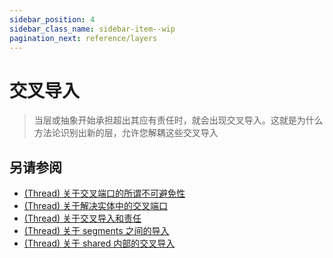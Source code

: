 ```yaml
---
sidebar_position: 4
sidebar_class_name: sidebar-item--wip
pagination_next: reference/layers
---
```



# 交叉导入

<WIP ticket="220" />

> 当层或抽象开始承担超出其应有责任时，就会出现交叉导入。这就是为什么方法论识别出新的层，允许您解耦这些交叉导入

## 另请参阅

- [(Thread) 关于交叉端口的所谓不可避免性](https://t.me/feature_sliced/4515)
- [(Thread) 关于解决实体中的交叉端口](https://t.me/feature_sliced/3678)
- [(Thread) 关于交叉导入和责任](https://t.me/feature_sliced/3287)
- [(Thread) 关于 segments 之间的导入](https://t.me/feature_sliced/4021)
- [(Thread) 关于 shared 内部的交叉导入](https://t.me/feature_sliced/3618)
